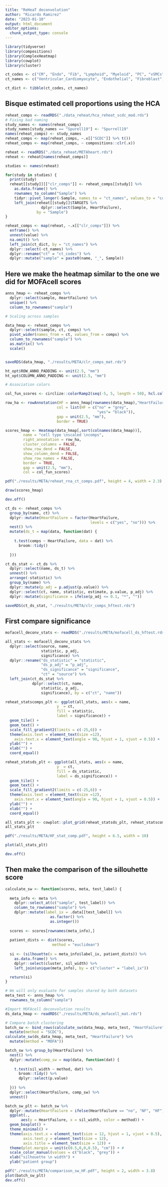 ```yaml
---
title: "ReHeaT deconvolution"
author: "Ricardo Ramirez"
date: "2023-01-10"
output: html_document
editor_options: 
  chunk_output_type: console
---
```


```r
library(tidyverse)
library(compositions)
library(ComplexHeatmap)
library(cowplot)
library(cluster)
```

```r
ct_codes <- c("CM", "Endo", "Fib", "Lymphoid", "Myeloid", "PC", "vSMCs")
ct_names <- c("Ventricular_Cardiomyocyte", "Endothelial", "Fibroblast", "Lymphoid", "Myeloid", "Pericytes", "Smooth_muscle_cells")

ct_dict <- tibble(ct_codes, ct_names)
```

## Bisque estimated cell proportions using the HCA

```r
reheat_comps <- readRDS("./data_reheat/hca_reheat_scdc_mod.rds")
# Fixing bad naming
study_names <- names(reheat_comps)
study_names[study_names == "Spurell19"] <- "Spurrell19"
names(reheat_comps) <- study_names
reheat_comps <- map(reheat_comps, ~.x[["SCDC"]] %>% t())
reheat_comps <- map(reheat_comps, ~ compositions::clr(.x))
```

```r
reheat <- readRDS("./data_reheat/METAheart.rds")
reheat <- reheat[names(reheat_comps)]

studies <- names(reheat)

for(study in studies) {
  print(study)
  reheat[[study]][["clr_comps"]] <- reheat_comps[[study]] %>%
    as.data.frame() %>%
    rownames_to_column("Sample") %>%
    tidyr::pivot_longer(-Sample, names_to = "ct_names", values_to = "comps") %>%
    left_join(reheat[[study]]$TARGETS %>%
                dplyr::select(Sample, HeartFailure), 
              by = "Sample")
}

```

```r
reheat_comps <- map(reheat, ~.x[["clr_comps"]]) %>%
  enframe() %>%
  unnest(value) %>%
  na.omit() %>%
  left_join(ct_dict, by = "ct_names") %>%
  dplyr::select(-ct_names) %>%
  dplyr::rename("ct" = "ct_codes") %>%
  dplyr::mutate("sample" = paste0(name, "_", Sample))
```

## Here we make the heatmap similar to the one we did for MOFAcell scores

```r
anns_hmap <- reheat_comps %>%
  dplyr::select(sample, HeartFailure) %>%
  unique() %>%
  column_to_rownames("sample") 

# Scaling across samples

data_hmap <- reheat_comps %>%
  dplyr::select(sample, ct, comps) %>%
  pivot_wider(names_from = ct, values_from = comps) %>%
  column_to_rownames("sample") %>%
  as.matrix() %>%
  scale()


saveRDS(data_hmap, "./results/META/clr_comps_mat.rds")
```


```r
ht_opt$ROW_ANNO_PADDING <- unit(2.5, "mm")
ht_opt$COLUMN_ANNO_PADDING <- unit(2.5, "mm")

# Association colors

col_fun_scores <- circlize::colorRamp2(seq(-5, 5, length = 50), hcl.colors(50,"Vik",rev = T))

row_ha <- rowAnnotation(HF = anns_hmap[rownames(data_hmap),"HeartFailure"],
                       col = list(HF = c("no" = "grey",
                                         "yes"= "black")),
                       gap = unit(2.5, "mm"),
                       border = TRUE)

scores_hmap <- Heatmap(data_hmap[,sort(colnames(data_hmap))], 
        name = "cell type \nscaled \ncomps", 
        right_annotation = row_ha,
        cluster_columns = FALSE, 
        show_row_dend = FALSE,
        show_column_dend = FALSE,
        show_row_names = FALSE,
        border = TRUE,
        gap = unit(2.5, "mm"),
        col = col_fun_scores)

pdf("./results/META/reheat_rna_ct_comps.pdf", height = 4, width = 2.3)

draw(scores_hmap)

dev.off()
```

```r
ct_ds <- reheat_comps %>%
  group_by(name, ct) %>%
  dplyr::mutate(HeartFailure = factor(HeartFailure, 
                                      levels = c("yes", "no"))) %>%
  nest() %>%
  mutate(ds_t = map(data, function(dat) {
    
    t.test(comps ~ HeartFailure, data = dat) %>%
      broom::tidy()
    
  }))

ct_ds_stat <- ct_ds %>%
  dplyr::select(name, ds_t) %>%
  unnest() %>%
  arrange(-statistic) %>%
  group_by(name) %>%
  dplyr::mutate(p_adj = p.adjust(p.value)) %>%
  dplyr::select(ct, name, statistic, estimate, p.value, p_adj) %>%
  dplyr::mutate(significance = ifelse(p_adj <= 0.1, "*", ""))

saveRDS(ct_ds_stat, "./results/META/clr_comps_hftest.rds")
```

## First compare significance

```r
mofacell_deconv_stats <- readRDS("./results/META/mofacell_ds_hftest.rds")

all_stats <- mofacell_deconv_stats %>%
  dplyr::select(source, name, 
                statistic, p_adj,
                significance) %>%
  dplyr::rename("ds_statistic" = "statistic",
                "ds_p_adj" = "p_adj",
                "ds_significance" = "significance",
                "ct" = "source") %>%
  left_join(ct_ds_stat %>%
            dplyr::select(ct, name, 
                statistic, p_adj,
                significance), by = c("ct", "name"))
```

```r
reheat_statscomps_plt <- ggplot(all_stats, aes(x = name, 
                       y  = ct, 
                       fill = statistic,
                       label = significance)) +
  geom_tile() +
  geom_text() +
  scale_fill_gradient2(limits = c(-25,6)) +
  theme(axis.text = element_text(size =12),
    axis.text.x = element_text(angle = 90, hjust = 1, vjust = 0.5)) +
  ylab("") +
  xlab("") +
  coord_equal()

reheat_statsds_plt <- ggplot(all_stats, aes(x = name, 
                       y  = ct, 
                       fill = ds_statistic,
                       label = ds_significance)) +
  geom_tile() +
  geom_text() +
  scale_fill_gradient2(limits = c(-25,6)) +
  theme(axis.text = element_text(size =12),
    axis.text.x = element_text(angle = 90, hjust = 1, vjust = 0.5)) +
  ylab("") +
  xlab("") +
  coord_equal()

all_stats_plt <- cowplot::plot_grid(reheat_statsds_plt, reheat_statscomps_plt, ncol = 1, align = "hv")
all_stats_plt

pdf("./results/META/HF_stat_comp.pdf", height = 6.5, width = 10)

plot(all_stats_plt)

dev.off()
```

## Then make the comparison of the sillouhette score

```r
calculate_sw <- function(scores, meta, test_label) {
  
  meta_info <- meta %>%
    dplyr::select_at(c("sample", test_label)) %>%
    column_to_rownames("sample") %>%
    dplyr::mutate(label_ix = .data[[test_label]] %>% 
                    as.factor() %>% 
                    as.integer())
  
  scores <- scores[rownames(meta_info),]
  
  patient_dists <- dist(scores,
                     method = "euclidean")
  
  si <- (silhouette(x = meta_info$label_ix, patient_dists)) %>%
    as.data.frame() %>%
    dplyr::select(cluster, sil_width) %>%
    left_join(unique(meta_info), by = c("cluster" = "label_ix"))

  return(si)
}

# We will only evaluate for samples shared by both datasets
meta_test <- anns_hmap %>%
  rownames_to_column("sample")

#Import MOFAcell deconvolution results
ds_data_hmap <- readRDS("./results/META/ds_mofacell_mat.rds")

# Compare batch clustering
batch_sw <- bind_rows(calculate_sw(data_hmap, meta_test, "HeartFailure") %>%
  mutate(method = "SCDC"),
calculate_sw(ds_data_hmap, meta_test, "HeartFailure") %>%
  mutate(method = "MOFA"))

batch_sw %>% group_by(HeartFailure) %>%
  nest() %>%
  dplyr::mutate(comp_sw = map(data, function(dat) {
    
    t.test(sil_width ~ method, dat) %>%
      broom::tidy() %>%
      dplyr::select(p.value)
    
  })) %>%
  dplyr::select(HeartFailure, comp_sw) %>%
  unnest()

batch_sw_plt <- batch_sw %>%
  dplyr::mutate(HeartFailure = ifelse(HeartFailure == "no", "NF", "HF")) %>%
  ggplot(.,
       aes(y = HeartFailure, x = sil_width, color = method)) +
  geom_boxplot() +
  theme_minimal() +
  theme(axis.text.x = element_text(size = 12, hjust = 1, vjust = 0.5),
        axis.text.y = element_text(size = 12),
        axis.title = element_text(size = 12)) +
  theme(plot.margin = unit(c(0.5,0,0,0.5), "cm")) + #
  scale_color_manual(values = c("black", "grey")) +
  xlab("silhouette \n width") +
  ylab("patient group")

pdf("./results/META/comparison_sw_HF.pdf", height = 2, width = 3.8)
plot(batch_sw_plt)
dev.off()

```